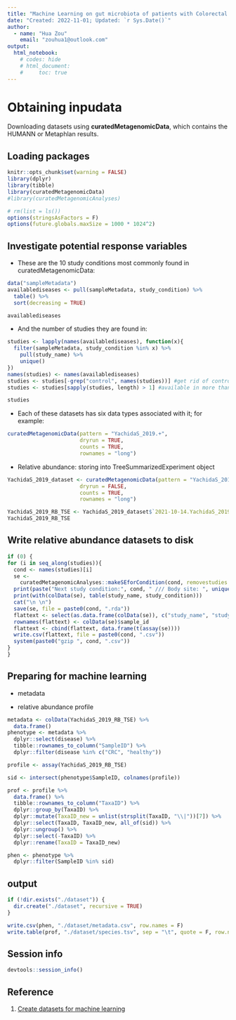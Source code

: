 ```yaml
---
title: "Machine Learning on gut microbiota of patients with Colorectal cancer (1): Obtaining inpudata"
date: "Created: 2022-11-01; Updated: `r Sys.Date()`"
author:
  - name: "Hua Zou"
    email: "zouhua1@outlook.com"
output:
  html_notebook:
    # codes: hide  
    # html_document: 
    #     toc: true
---
```


# Obtaining inpudata

Downloading datasets using **curatedMetagenomicData**, which contains the HUMANN or Metaphlan results.


## Loading packages 

```r
knitr::opts_chunk$set(warning = FALSE)
library(dplyr)
library(tibble)
library(curatedMetagenomicData)
#library(curatedMetagenomicAnalyses)

# rm(list = ls())
options(stringsAsFactors = F)
options(future.globals.maxSize = 1000 * 1024^2)
```


## Investigate potential response variables

+ These are the 10 study conditions most commonly found in curatedMetagenomicData:
```r
data("sampleMetadata")
availablediseases <- pull(sampleMetadata, study_condition) %>%
  table() %>%
  sort(decreasing = TRUE)

availablediseases
```

+ And the number of studies they are found in:
```r
studies <- lapply(names(availablediseases), function(x){
  filter(sampleMetadata, study_condition %in% x) %>%
    pull(study_name) %>%
    unique()
})
names(studies) <- names(availablediseases)
studies <- studies[-grep("control", names(studies))] #get rid of controls
studies <- studies[sapply(studies, length) > 1] #available in more than one study

studies
```

+ Each of these datasets has six data types associated with it; for example:
```r
curatedMetagenomicData(pattern = "YachidaS_2019.+",
                       dryrun = TRUE,
                       counts = TRUE,
                       rownames = "long") 
```

+ Relative abundance: storing into TreeSummarizedExperiment object
```r
YachidaS_2019_dataset <- curatedMetagenomicData(pattern = "YachidaS_2019.+relative_abundance",
                       dryrun = FALSE,
                       counts = TRUE,
                       rownames = "long")

YachidaS_2019_RB_TSE <- YachidaS_2019_dataset$`2021-10-14.YachidaS_2019.relative_abundance`
YachidaS_2019_RB_TSE
```


## Write relative abundance datasets to disk
```r
if (0) {
for (i in seq_along(studies)){
  cond <- names(studies)[i]
  se <-
    curatedMetagenomicAnalyses::makeSEforCondition(cond, removestudies = "HMP_2019_ibdmdb", dataType = "relative_abundance")
  print(paste("Next study condition:", cond, " /// Body site: ", unique(colData(se)$body_site)))
  print(with(colData(se), table(study_name, study_condition)))
  cat("\n \n")
  save(se, file = paste0(cond, ".rda"))
  flattext <- select(as.data.frame(colData(se)), c("study_name", "study_condition", "subject_id"))
  rownames(flattext) <- colData(se)$sample_id
  flattext <- cbind(flattext, data.frame(t(assay(se))))
  write.csv(flattext, file = paste0(cond, ".csv"))
  system(paste0("gzip ", cond, ".csv"))
}
}
```


## Preparing for machine learning

+ metadata 

+ relative abundance profile

```r
metadata <- colData(YachidaS_2019_RB_TSE) %>% 
  data.frame()
phenotype <- metadata %>% 
  dplyr::select(disease) %>%
  tibble::rownames_to_column("SampleID") %>%
  dplyr::filter(disease %in% c("CRC", "healthy"))

profile <- assay(YachidaS_2019_RB_TSE)

sid <- intersect(phenotype$SampleID, colnames(profile))

prof <- profile %>%
  data.frame() %>% 
  tibble::rownames_to_column("TaxaID") %>%
  dplyr::group_by(TaxaID) %>%
  dplyr::mutate(TaxaID_new = unlist(strsplit(TaxaID, "\\|"))[7]) %>%
  dplyr::select(TaxaID, TaxaID_new, all_of(sid)) %>%
  dplyr::ungroup() %>%
  dplyr::select(-TaxaID) %>%
  dplyr::rename(TaxaID = TaxaID_new)

phen <- phenotype %>%
  dplyr::filter(SampleID %in% sid)
```


## output
```r
if (!dir.exists("./dataset")) {
  dir.create("./dataset", recursive = TRUE)
}

write.csv(phen, "./dataset/metadata.csv", row.names = F)
write.table(prof, "./dataset/species.tsv", sep = "\t", quote = F, row.names = F)
```


## Session info
```r
devtools::session_info()
```


## Reference

1. [Create datasets for machine learning](https://waldronlab.io/curatedMetagenomicDataAnalyses/articles/MLdatasets.html)
